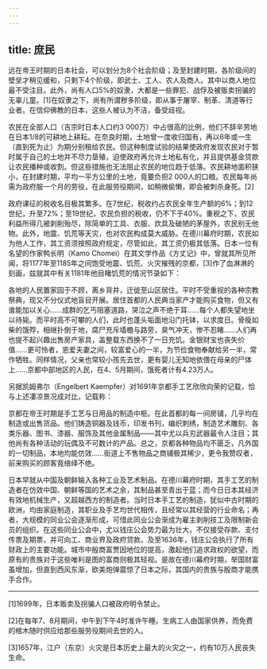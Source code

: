 ```yaml
---
---
---
```

title: 庶民
---




远在帝王时期的日本社会，可以划分为8个社会阶级；及至封建时期，各阶级间的壁垒才稍见缓和，只剩下4个阶级，即武士、工人、农人及商人。其中以商人地位最不受注目。此外，尚有人口5%的奴隶，大都是一些罪犯、战俘及被贩卖拐骗的无辜儿童。[1]在奴隶之下，尚有所谓秽多阶级，即从事于屠宰、制革、清道等行业者。在信仰佛教的日本，这些人被认为不洁，备受歧视。

农民在全部人口（吉宗时日本人口约3 000万）中占很高的比例，他们不辞辛劳地在日本1/8的可耕地上耕耘。在奈良时期，土地曾一度收归国有，再以6年或一生（直到死为止）为期分别租给农民。但这种制度试验的结果使政府发现农民对于暂时属于自己的土地并不尽力垦殖，迫使政府再允许土地私有化，并且提供基金贷款让农民播种或收割。但这些措施也无法阻止农民的地位趋于低落。农民耕地面积狭小，在封建时期，平均一平方公里的土地，竟要负担2 000人的口粮。农民每年尚需为政府服一个月的劳役，在此服劳役期间，如稍微偷懒，即会被刺杀身死。[2]

政府课征的税收名目极其繁多。在7世纪，税收约占农民全年生产额的6%；到12世纪，升至72%；至19世纪，农民负担的税收，仍不下于40%。重税之下，农民利益所得几被剥削殆尽，除简单的工具、衣服、炊具及破陋的茅屋外，农民别无他物。此外，地震、饥荒等天灾，也对农民构成莫大威胁。在德川幕府时期，农民如为他人工作，其工资须按照政府规定，尽管如此，其工资仍极其低落。日本一位有名望的作家鸭长明（Kamo Chomei）在其文学作品《方丈记》中，曾就其所见所闻，将1177年至1185年之间饱受地震、饥荒、火灾摧残的京都，[3]作了血淋淋的刻画，兹就其中有关1181年他目睹饥荒的情况节录如下：

各地的人民置家园于不顾，离乡背井，迁徙至山区居住。平时不受重视的各种宗教祭典，现又不分仪式地盲目开展。居住首都的人民典当家产才能购买食物，但又有谁能加以关心……成群的乞丐阻塞道路，哭泣之声不绝于耳……每个人都失望地坐以待毙。而平时高不可攀的人们，此时也蓬头垢面地沿门托钵，以求度日。骨瘦如柴的饿殍，相继扑倒于地，腐尸充斥墙檐与路旁，臭气冲天，惨不忍睹……人们再也提不起兴趣出售房产家具，盖整载东西换不了一日充饥。金银财宝也丧失价值……更可怜者，恩爱夫妻之间，较富爱心的一半，为节俭食物奉献给另一半，常作牺牲。同样情况，父亲也常较小孩先去世，更有婴儿无知地依偎在母亲的尸体上……京都中部地区的人民，在4、5月期间，饿死者计有4.23万人。



另据凯姆弗尔（Engelbert Kaempfer）对1691年京都手工艺欣欣向荣的记载，恰与上述凄凉景况成对比，记载称：

京都在帝王时期是手工艺与日用品的制造中枢。在此首都的每一间房铺，几乎均在制造或出售货品。他们铸造铜器及钱币，印发书刊，编织刺绣，制造艺术雕刻、各类乐器、图书、漆器、服饰及其他金属制品——其中尤以兵刃武器最令人注目；其他尚有各种活动的玩偶及不可数计的产品。总之，京都各种物品均不匮乏，凡外国的一切制品，本地均能仿效……街道上不售物品之商铺极其稀少，更令我赞叹者，前来购买的顾客竟络绎不绝。



日本早就从中国及朝鲜输入各种工业及艺术制品。在德川幕府时期，其手工艺的制造者在仿效中国、朝鲜等国的艺术之余，其制品甚至青出于蓝；而今日日本其经济有效地机械生产，又超越西方的制造者。当时日本手工艺的制造，犹似中古时期的欧洲，均由家庭制造，其职业及手艺均世代相传，且经常以其经营的行业命名；再者，大规模的同业公会逐渐形成，可惜此同业公会渐成为雇主剥削技工及限制新会员的组织。在这些同业公会中，尤以钱庄公会势力最为壮大，不仅接受存款、支付传票及期票，并可向工、商业界及政府贷款。及至1636年，钱庄公会执行了所有财政上的主要功能。城市中殷商富贾因地位的提高，激起他们追求政权的欲望，而原有的贵族对于这些唯利是图的富商则极其轻视。是故在德川幕府时期，举国财富虽增加，但直到西风东渐，欧美炮弹震惊了日本之际，其国内的贵族与殷商才能携手合作。



* * *



[1]1699年，日本贩卖及拐骗人口被政府明令禁止。

[2]在每年7、8月期间，中午到下午4时准许午睡。生病工人由国家供养，而免费的棺木随时供应给那些服劳役期间去世的人。

[3]1657年，江户（东京）火灾是日本历史上最大的火灾之一，约有10万人民丧失生命。